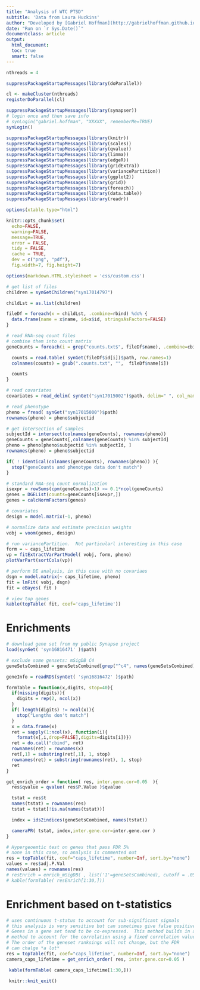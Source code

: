 ```yaml
---
title: "Analysis of WTC PTSD"
subtitle: 'Data from Laura Huckins'
author: "Developed by [Gabriel Hoffman](http://gabrielhoffman.github.io/)"
date: "Run on `r Sys.Date()`"
documentclass: article
output: 
  html_document:
  toc: true
  smart: false
---
```


<!--- 
# run analysis
cd /Users/gabrielhoffman/workspace/wtc_ptsd
rmarkdown::render("wtc_ptsd.Rmd", output_dir='./', intermediates_dir='./')
--->


```r
nthreads = 4
```

```r
suppressPackageStartupMessages(library(doParallel))

cl <- makeCluster(nthreads)
registerDoParallel(cl)

suppressPackageStartupMessages(library(synapser))
# login once and then save info
# synLogin("gabriel.hoffman", "XXXXX", rememberMe=TRUE)
synLogin() 
```

```r

suppressPackageStartupMessages(library(knitr))
suppressPackageStartupMessages(library(scales))
suppressPackageStartupMessages(library(qvalue))
suppressPackageStartupMessages(library(limma))
suppressPackageStartupMessages(library(edgeR))
suppressPackageStartupMessages(library(gridExtra))
suppressPackageStartupMessages(library(variancePartition))
suppressPackageStartupMessages(library(ggplot2))
suppressPackageStartupMessages(library(grid))
suppressPackageStartupMessages(library(foreach))
suppressPackageStartupMessages(library(data.table))
suppressPackageStartupMessages(library(readr)) 

options(xtable.type="html")

knitr::opts_chunk$set(
  echo=FALSE,
  warning=FALSE,
  message=TRUE,
  error = FALSE,
  tidy = FALSE,
  cache = TRUE,
  dev = c("png", "pdf"), 
  fig.width=7, fig.height=7)

options(markdown.HTML.stylesheet = 'css/custom.css')
```

```r

# get list of files
children = synGetChildren("syn17014797")

childLst = as.list(children)

fileDf = foreach(x = childLst, .combine=rbind) %do% {
  data.frame(name = x$name, id=x$id, stringsAsFactors=FALSE) 
}

# read RNA-seq count files
# combine them into count matrix
geneCounts = foreach(i = grep("counts.txt$", fileDf$name), .combine=cbind ) %do% {

  counts = read.table( synGet(fileDf$id[i])$path, row.names=1) 
  colnames(counts) = gsub(".counts.txt", "",  fileDf$name[i])

  counts
}

# read covariates
covariates = read_delim( synGet("syn17015002")$path, delim=" ", col_names=FALSE)

# read phenotype
pheno = fread( synGet("syn17015000")$path)
rownames(pheno) = pheno$subjectid

# get intersection of samples
subjectId = intersect(colnames(geneCounts), rownames(pheno))
geneCounts = geneCounts[,colnames(geneCounts) %in% subjectId]
pheno = pheno[pheno$subjectid %in% subjectId, ]
rownames(pheno) = pheno$subjectid

if( ! identical(colnames(geneCounts), rownames(pheno)) ){
  stop("geneCounts and phenotype data don't match")
}
```



```r
# standard RNA-seq count normalization
isexpr = rowSums(cpm(geneCounts)>1) >= 0.1*ncol(geneCounts)
genes = DGEList(counts=geneCounts[isexpr,])
genes = calcNormFactors(genes)

# covariates
design = model.matrix(~1, pheno)

# normalize data and estimate precision weights
vobj = voom(genes, design)
```

```r
# run variancePartition.  Not particularl interesting in this case
form = ~ caps_lifetime
vp = fitExtractVarPartModel( vobj, form, pheno)
plotVarPart(sortCols(vp))
```

```r
# perform DE analysis, in this case with no covariaes
dsgn = model.matrix(~ caps_lifetime, pheno)
fit = lmFit( vobj, dsgn)
fit = eBayes( fit )
```

```r
# view top genes
kable(topTable( fit, coef='caps_lifetime'))
```


# Enrichments
```r
# download gene set from my public Synapse project
load(synGet( 'syn16816471' )$path)

# exclude some gensets: mSigDB C4
geneSetsCombined = geneSetsCombined[grep("^c4", names(geneSetsCombined), invert=TRUE)]

geneInfo = readRDS(synGet( 'syn16816472' )$path)
```


```r
formTable = function(x,digits, stop=40){
  if(missing(digits)){
    digits = rep(2, ncol(x))
  }
  if( length(digits) != ncol(x)){
    stop("Lengths don't match")
  }
  x = data.frame(x)
  ret = sapply(1:ncol(x), function(i){
    format(x[,i,drop=FALSE],digits=digits[i])})
  ret = do.call("cbind", ret)
  rownames(ret) = rownames(x)
  ret[,1] = substring(ret[,1], 1, stop)
  rownames(ret) = substring(rownames(ret), 1, stop)
  ret
}
```

```r
get_enrich_order = function( res, inter.gene.cor=0.05  ){
  res$qvalue = qvalue( res$P.Value )$qvalue

  tstat = res$t
  names(tstat) = rownames(res)
  tstat = tstat[!is.na(names(tstat))]

  index = ids2indices(geneSetsCombined, names(tstat))

  cameraPR( tstat, index,inter.gene.cor=inter.gene.cor )
}
```

```r
# Hypergeoemtic test on genes that pass FDR 5%
# none in this case, so analysis is commented out
res = topTable(fit, coef="caps_lifetime", number=Inf, sort.by="none")
values = res$adj.P.Val
names(values) = rownames(res)
# resEnrich = enrich_mSigDB( , list('1'=geneSetsCombined), cutoff = .05)
# kable(formTable( resEnrich[1:30,]))
```

# Enrichment based on t-statistics
```r
# uses continuous t-status to account for sub-significant signals
# this analysis is very sensitive but can sometimes give false positives:
# Genes in a gene set tend to be co-expressed.  This method builds in a 
# method to account for the correlation using a fixed correlation value.
# The order of the geneset ranksings will not change, but the FDR
# can chalge *a lot* 
res = topTable(fit, coef="caps_lifetime", number=Inf, sort.by="none")
camera_caps_lifetime = get_enrich_order( res, inter.gene.cor=0.05 )  
```






```r
 kable(formTable( camera_caps_lifetime[1:30,]))  
```






```r
 knitr::knit_exit()
```






